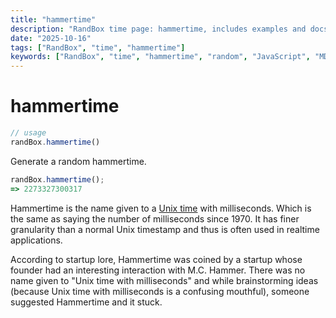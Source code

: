 ```yaml
---
title: "hammertime"
description: "RandBox time page: hammertime, includes examples and docs."
date: "2025-10-16"
tags: ["RandBox", "time", "hammertime"]
keywords: ["RandBox", "time", "hammertime", "random", "JavaScript", "MDX"]
---
```


# hammertime

```js
// usage
randBox.hammertime()
```

<p class="pullquote" data-pullquote='Stop. Hammertime.' markdown="1"></p>

Generate a random hammertime.

```js
randBox.hammertime();
=> 2273327300317
```

Hammertime is the name given to a [Unix time](http://en.wikipedia.org/wiki/Unix_time) with
milliseconds. Which is the same as saying the number of milliseconds since 1970. It has
finer granularity than a normal Unix timestamp and thus is often used in realtime
applications.

According to startup lore, Hammertime was coined by a startup whose founder had an
interesting interaction with M.C. Hammer. There was no name given to "Unix time with
milliseconds" and while brainstorming ideas (because Unix time with milliseconds is
a confusing mouthful), someone suggested Hammertime and it stuck.
